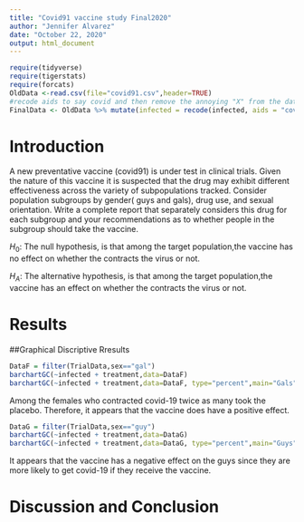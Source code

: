```yaml
---
title: "Covid91 vaccine study Final2020"
author: "Jennifer Alvarez"
date: "October 22, 2020"
output: html_document
---
```


```r
require(tidyverse)
require(tigerstats)
require(forcats)
OldData <-read.csv(file="covid91.csv",header=TRUE)
#recode aids to say covid and then remove the annoying "X" from the dataframe
FinalData <- OldData %>% mutate(infected = recode(infected, aids = "covid", none = "OK" )) %>% select(-one_of("X"))
```

# Introduction

<!--In this section you explain what you are trying to show.  Where did the data come from?  What is the research or other question you are trying to answer?.  If you skimp in this section expect to be marked down in your grade. Paint a picture of the project a couple of paragraphs is expected!-->

A new  preventative vaccine (covid91) is under test in clinical trials. Given the nature of this vaccine it is suspected that the drug may exhibit different effectiveness across the variety of subpopulations tracked. Consider population subgroups by gender( guys and gals), drug use, and sexual orientation. Write a complete report that separately considers this drug for each subgroup and your recommendations as to whether people in the subgroup should take the vaccine.

$H_0$: The null hypothesis, is that among the target population,the vaccine has no effect on whether the contracts the virus or not. 

$H_A$: The alternative hypothesis, is that among the target population,the vaccine has an effect on whether the contracts the virus or not. 

<!--Decide on your methods:  use "variable analysis" or other appropriate descriptors.  Make sure to choose at least one graphical method and at least one numerical method. Discuss what data manipulations may be needed for example subsetting or other binning procedures and what sort of graphical displays and inferential tools will be used!-->

# Results

<!--Divide this section into two sub-sections:  One for your descriptive  results and one for your inferential results.!-->

##Graphical Discriptive Rresults



```r
DataF = filter(TrialData,sex=="gal")
barchartGC(~infected + treatment,data=DataF)
barchartGC(~infected + treatment,data=DataF, type="percent",main="Gals")

```

Among the females who contracted covid-19 twice as many took the placebo. Therefore, it appears that the vaccine does have a positive effect. 

```r
DataG = filter(TrialData,sex=="guy")
barchartGC(~infected + treatment,data=DataG)
barchartGC(~infected + treatment,data=DataG, type="percent",main="Guys")

```


It appears that the vaccine has a negative effect on the guys since they are more likely to get covid-19 if they receive the vaccine.
 
 
# Discussion and Conclusion

<!--Discussion and conclusion here.  If you found a relationship be sure to consider whether the relationship occurs because one of the variavbles causes the other, or whether they perhasps are related for some other reason.  Watch the chapter 6 videos from the GeorgeTown videos collection.!-->
